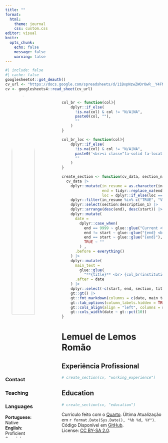 ```yaml
---
title: ""
format: 
  html:
    theme: journal
    css: custom.css
editor: visual
knitr:
  opts_chunk: 
    echo: false
    message: false
    warning: false
---
```


```r
#| include: false
#| cache: false
googlesheets4::gs4_deauth()
cv_url <- "https://docs.google.com/spreadsheets/d/1iBxpNzwZWOrOwR__Y4FNDQ_3tpw-0trS0PVigsS4z6w/edit?usp=sharing"
cv <- googlesheets4::read_sheet(cv_url)
```

::: columns
::: {.column width="25%"}
<center><a href='https://beamilz.com' target='_blank'> ![](https://avatars.githubusercontent.com/u/17839354?v=4){width="80%" style="border-radius: 50%;"}</center>

</a>

### Contact

<center><span style="font-size: 1.5em;"> 
<a href='https://github.com/beatrizmilz' target='_blank'><i class="fa-brands fa-github"></i></a> 
<a href='mailto:milz.bea@gmail.com'><i class="fa fa-envelope"></i></a> 
<a href='https://twitter.com/BeaMilz' target='_blank'><i class="fa-brands fa-twitter"></i></a> 
<a href='https://discourse.curso-r.com/u/beatrizmilz/summary' target='_blank'><i class="fab fa-discourse"></i></a></center>

</span>

<!-- Hi! I'm a co-organizer of [R-Ladies São Paulo](https://www.instagram.com/rladiessaopaulo/) since 2018, and I have taught in several meetups and workshops. All the slides are available here: [beamilz.com/talks/](https://beamilz.com/talks/). I'm also a co-organizer of [satRday São Paulo](https://saopaulo2019.satrdays.org/) and [LatinR](https://latin-r.com/). -->

### Teaching

<!-- <i class="fas fa-chalkboard-teacher"></i> [`tidyverse` certified trainer by RStudio](https://education.rstudio.com/trainers/people/milz+beatriz/). <br> <i class="fas fa-chalkboard-teacher"></i> [The Carpentries instructor](https://carpentries.org/). -->

### Languages

**Portuguese:** Native <br> **English:** Proficient <br> **Spanish:** Proficient

### Software

<!-- <i class="fas fa-box-open"></i> [Package {dados} - Available on CRAN](https://cienciadedatos.github.io/dados/) - Co-Author. -->

<!-- <i class="fas fa-box-open"></i> [Package {mananciais}](https://beatrizmilz.github.io/mananciais/) - Author, maintainer. -->

### Programming skills

<!-- <i class="fab fa-r-project"></i> `R` <br> <i class="fa fa-area-chart" aria-hidden="true"></i> `tidyverse` <br> <i class="fab fa-markdown"></i> `RMarkdown / Quarto` <br> <i class="fas fa-code-branch"></i> `Git` <br> <i class="fab fa-github"></i> `GitHub` <br> <i class="fab fa-markdown"></i> `Markdown` <br> <i class="fab fa-html5"></i> `HTML` <br> <i class="fab fa-css3-alt"></i> `CSS` <br> -->
:::

::: {.column width="5%"}
:::

::: {.column width="70%"}
<!-- Functions -->

```r
col_br <- function(col){
    dplyr::if_else(
      !is.na(col) & col != "N/A|NA", 
      paste0(col, ""),
      ""
    )
}

col_br_loc <- function(col){
    dplyr::if_else(
      !is.na(col) & col != "N/A|NA", 
      paste0('<br><i class="fa-solid fa-location-dot"></i> ', col),
      ""
    )
}

create_section <- function(cv_data, section_name){
  cv_data |>
    dplyr::mutate(in_resume = as.character(in_resume),
                  end = tidyr::replace_na(end, 9999),
                  loc = dplyr::if_else(loc == "Online", NA_character_, loc)) |>
    dplyr::filter(in_resume %in% c("TRUE", "VERDADEIRO"), section == section_name) |>
    dplyr::select(section:description_1) |>
    dplyr::arrange(desc(end), desc(start)) |>
    dplyr::mutate(
      date =
        dplyr::case_when(
          end == 9999 ~ glue::glue("Current <br> | <br> {start}"),
          end != start ~ glue::glue("{end} <br> | <br> {start}"),
          end == start ~ glue::glue("{end}"),
          TRUE ~ ""
        ) ,
      .before = everything()
    ) |>
    dplyr::mutate(
      main_text =
        glue::glue(
          "**{title}** <br> {col_br(institution)} {col_br(description_1)} {col_br_loc(loc)}"),
      .after = date
    ) |>
    dplyr::select(-c(start, end, section, title, institution, loc, description_1)) |>
    gt::gt() |>
    gt::fmt_markdown(columns = c(date, main_text)) |> 
    gt::tab_options(column_labels.hidden = TRUE, table.width = gt::pct(100)) |> 
    gt::cols_align(align = "left", columns = main_text) |> 
    gt::cols_width(date ~ gt::pct(10))
}
```

<!-- Main content -->

# Lemuel de Lemos Romão

## <i class="fa-solid fa-suitcase"></i> Experiência Profissional

```r
# create_section(cv, "working_experience")
```

## <i class="fa-solid fa-graduation-cap"></i> Education
```r
# create_section(cv, "education")
```

<p class="small">
Currículo feito com o  [Quarto](https://quarto.org/). Última Atualização em `r format.Date(Sys.Date(), "%b %d, %Y")`. 
<br> 
Código Disponível em <i class="fa-brands fa-github"></i> 
[GitHub](https://github.com/lemuelemos/cv/blob/main/index.qmd). 
<br>
License: [CC BY-SA 2.0](https://creativecommons.org/licenses/by-sa/2.0/).
</p>
:::
:::

```{=html}
<script src="https://kit.fontawesome.com/2794920b14.js" crossorigin="anonymous"></script>
```
